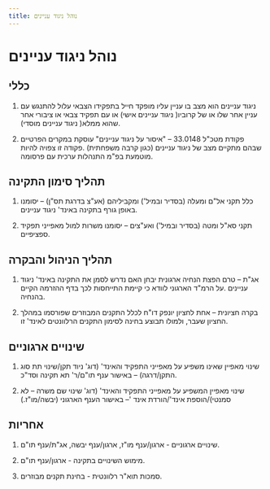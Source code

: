 ```yaml
---
title: נוהל ניגוד עניינים
---
```


# נוהל ניגוד עניינים

## כללי

1) ניגוד עניינים הוא מצב בו עניין עליו מופקד חייל בתפקידו הצבאי עלול להתנגש עם עניין אחר שלו או של קרוביו( ניגוד עניינים אישי) או עם תפקיד צבאי או ציבורי אחר שהוא ממלא( ניגוד עניינים מוסדי). 

2) פקודת מטכ"ל 33.0148 – "איסור על ניגוד עניינים" עוסקת במקרים הפרטיים שבהם מתקיים מצב של ניגוד עניינים (כגון קרבה משפחתית) .פקודה זו צפויה להיות מוטמעת בפ"מ התנהלות ערכית  עם פרסומה. 

## תהליך סימון התקינה

1) כלל תקני אל"ם ומעלה (בסדיר ובמיל') ומקביליהם (אע"צ בדרגת תס"ן) – יסומנו באופן גורף בתקינה באינד' ניגוד עניינים. 

2) תקני סא"ל ומטה (בסדיר ובמיל') ואע"צים – יסומנו משרות למול מאפייני תפקיד ספציפיים. 

## תהליך הניהול והבקרה

1) אג"ת – טרם הפצת הנחיה ארגונית יבחן האם נדרש לסמן את התקינה באינד' ניגוד עניינים .על הרמ"ד הארגוני לוודא כי קיימת התייחסות לכך בדף ההזרמה הקיים בהנחיה. 

2) בקרה חציונית – אחת לחציון יונפק דו"ח לכלל התקנים המבוזרים שפורסמו במהלך החציון שעבר, ולמולו תבוצע בחינה לסימון התקנים הרלוונטים לאינד' זו. 

## שינויים ארגוניים

1) שינוי מאפיין שאינו משפיע על מאפייני התפקיד והאינד' (דוג' ניוד תקן/שינוי תת סוג התקן/דרגה) – באישור ענף תו"ם/ר' תא תקינה וסד"כ. 

2) שינוי מאפיין המשפיע על מאפייני התפקיד והאינד' (דוג' שינוי שם משרה – לא סמנטי)/הוספת אינד'/הורדת אינד '– באישור הענף הארגוני (יבשה/מו"ז.) 

## אחריות

1) שינויים ארגוניים - ארגון/ענף מו"ז, ארגון/ענף יבשה, אג"ת/ענף תו"ם. 

2) מימוש השינויים בתקינה - ארגון/ענף תו"ם. 

3) סמכות תוא"ר רלוונטית - בחינת תקנים מבוזרים. 